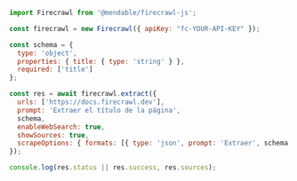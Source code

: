 ```js Node.js
import Firecrawl from '@mendable/firecrawl-js';

const firecrawl = new Firecrawl({ apiKey: "fc-YOUR-API-KEY" });

const schema = {
  type: 'object',
  properties: { title: { type: 'string' } },
  required: ['title']
};

const res = await firecrawl.extract({
  urls: ['https://docs.firecrawl.dev'],
  prompt: 'Extraer el título de la página',
  schema,
  enableWebSearch: true,
  showSources: true,
  scrapeOptions: { formats: [{ type: 'json', prompt: 'Extraer', schema }] },
});

console.log(res.status || res.success, res.sources);
```
